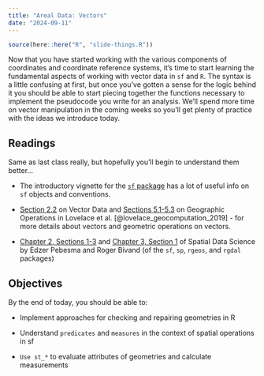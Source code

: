 ```yaml
---
title: "Areal Data: Vectors"
date: "2024-09-11"
---
```


```r
source(here::here("R", "slide-things.R"))

```

Now that you have started working with the various components of coordinates and coordinate reference systems, it's time to start learning the fundamental aspects of working with vector data in `sf` and `R`. The syntax is a little confusing at first, but once you've gotten a sense for the logic behind it you should be able to start piecing together the functions necessary to implement the pseudocode you write for an analysis. We'll spend more time on vector manipulation in the coming weeks so you'll get plenty of practice with the ideas we introduce today.

## Readings
Same as last class really, but hopefully you'll begin to understand them better...

- <i class="fas fa-external-link-square-alt"></i> The introductory vignette for the [`sf` package](https://r-spatial.github.io/sf/articles/sf1.html) has a lot of useful info on `sf` objects and conventions.

- <i class="fas fa-book"></i> [Section 2.2](https://geocompr.robinlovelace.net/spatial-class.html) on Vector Data and [Sections 5.1-5.3](https://geocompr.robinlovelace.net/geometric-operations.html) on Geographic Operations in Lovelace et al. [@lovelace_geocomputation_2019] - for more details about vectors and geometric operations on vectors.

- <i class="fas fa-external-link-square-alt"></i> [Chapter 2, Sections 1-3](https://r-spatial.org/book/02-Spaces.html) and [Chapter 3, Section 1](https://r-spatial.org/book/03-Geometries.html) of Spatial Data Science by Edzer Pebesma and Roger Bivand (of the `sf`, `sp`, `rgeos`, and `rgdal` packages)


## Objectives

By the end of today, you should be able to: 

* Implement approaches for checking and repairing geometries in R

* Understand `predicates` and `measures` in the context of spatial operations in sf

* `Use st_*` to evaluate attributes of geometries and calculate measurements




<!--
## Slides
The slides for today's lesson are available online as an HTML file. Use the buttons below to open the slides either as an interactive website or as a static PDF (for printing or storing for later). You can also click in the slides below and navigate through them with your left and right arrow keys.

```r
slide_buttons("/slides/08-slides")
```

<div>

```{=html}
<iframe class="slide-deck" src="/slides/08-slides.html"></iframe>
```

</div>

[Link to Panopto Recording](https://boisestate.hosted.panopto.com/Panopto/Pages/Viewer.aspx?id=41b7cbdb-2590-453c-8fe9-b07c011c9f29)
-->